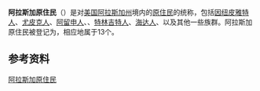 {{infobox ethnic group
|group = 阿拉斯加原住民
|image=[[File:Inuit_man_1906.jpg|border]]
|caption=[[因纽皮雅特人|因纽皮雅特人]]，1906年。
|poptime = ~106,660 (2006)<ref name="akdolpop">Alaska Department of Labor & Workforce Development. (2006). [http://www.labor.state.ak.us/research/pop/estimates/TA6R06x.xls "Table 1.8 Alaska Native American Population Alone By Age And Male/Female, July 1, 2006."]{{dead link|date=October 2016 |bot=InternetArchiveBot |fix-attempted=yes }} Alaska Department of Labor & Workforce Development, Research & Analysis. Retrieved on 2007-05-23.</ref>
|popplace = [[阿拉斯加|阿拉斯加]]
|langs = [[英语|英语]]、[[俄语|俄语]]（历史上）、[[海达语|海达语]]、{{link-en|钦西安语|Tsimshianic languages}}、[[爱斯基摩－阿留申语系|爱斯基摩－阿留申语系]]、{{link-en|奇努克混合语|Chinook Jargon}}、[[纳－德内语系|纳－德内语系]]等
|rels = [[萨满|萨满]]、[[基督教|基督教]]（[[新教|新教]]、[[东正教|东正教]]、[[天主教|天主教]]）
}}
'''阿拉斯加原住民'''（{{lang-en|Alaska Natives}}）是对[[美国|美国]][[阿拉斯加州|阿拉斯加州]]境内的[[原住民|原住民]]的统称，包括[[因纽皮雅特人|因纽皮雅特人]]、[[尤皮克人|尤皮克人]]、[[阿留申人|阿留申人]]、{{link-en|埃雅克人|Eyak people}}、[[特林吉特人|特林吉特人]]、[[海达族|海达人]]、{{link-en|钦西安人|Tsimshian}}以及其他一些{{link-en|阿拉斯加阿萨巴斯卡人|Alaskan Athabaskans}}族群。阿拉斯加原住民被登记为{{link-en|阿拉斯加原住民部落实体列表|List of Alaska Native tribal entities|阿拉斯加原住民部落实体}}，相应地属于13个{{link-en|阿拉斯加原住民地区联盟|Alaska Native corporation}}。
==参考资料==
{{reflist}}

[[Category:阿拉斯加原住民|]]